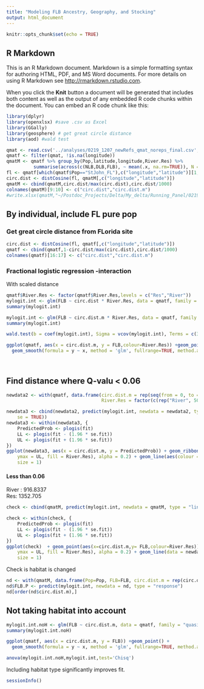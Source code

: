 ```yaml
---
title: "Modeling FLB Ancestry, Geography, and Stocking"
output: html_document
---
```


```r
knitr::opts_chunk$set(echo = TRUE)
```

## R Markdown

This is an R Markdown document. Markdown is a simple formatting syntax for authoring HTML, PDF, and MS Word documents. For more details on using R Markdown see <http://rmarkdown.rstudio.com>.

When you click the **Knit** button a document will be generated that includes both content as well as the output of any embedded R code chunks within the document. You can embed an R code chunk like this:

```r
library(dplyr)
library(openxlsx) #save .csv as Excel
library(GGally)
library(geosphere) # get great circle distance
library(aod) #wald test
```

```r
qmat <- read.csv('../analyses/0219_1207_newRefs_qmat_noreps_final.csv',na.strings = "X")
qmatf <- filter(qmat, !is.na(longitude))
qmatM <- qmatf %>% group_by(Pop,latitude,longitude,River.Res) %>%
          summarise(across(c(NLB,DLB,FLB), ~ mean(.x, na.rm=TRUE)), N = n())
fl <- qmatf[which(qmatf$Pop=="StJohn_FL"),c("longitude","latitude")][1,]
circ.dist <- distCosine(fl, qmatM[,c("longitude","latitude")])
qmatM <- cbind(qmatM,circ.dist/max(circ.dist),circ.dist/1000)
colnames(qmatM)[9:10] <- c("circ.dist","circ.dist.m")
#write.xlsx(qmatM,"~/Postdoc_Projects/Delta/My_delta/Running_Panel/0219_1207_newRefs_noreps_meanQvalues_latlong.xlsx")
```
## By individual, include FL pure pop 
### Get great circle distance from FLorida site 

```r
circ.dist <- distCosine(fl, qmatf[,c("longitude","latitude")])
qmatf <- cbind(qmatf,1-circ.dist/max(circ.dist),circ.dist/1000)
colnames(qmatf)[16:17] <- c("circ.dist","circ.dist.m")
```

### Fractional logistic regression -interaction

With scaled distance
```r
qmatf$River.Res <- factor(qmatf$River.Res,levels = c("Res","River"))
mylogit.int <- glm(FLB ~ circ.dist * River.Res, data = qmatf, family = "quasibinomial")
summary(mylogit.int)
```

```r
mylogit.int <- glm(FLB ~ circ.dist.m * River.Res, data = qmatf, family = "quasibinomial")
summary(mylogit.int)
```

```r
wald.test(b = coef(mylogit.int), Sigma = vcov(mylogit.int), Terms = c(3,4))
```

```r
ggplot(qmatf, aes(x = circ.dist.m, y = FLB,colour=River.Res)) +geom_point() + 
  geom_smooth(formula = y ~ x, method = 'glm', fullrange=TRUE, method.args=list(family=quasibinomial())) 
  
  
```

## Find distance where Q-valu < 0.06 
```r
newdata2 <- with(qmatf, data.frame(circ.dist.m = rep(seq(from = 0, to = 2500, length.out = 500),2),
                                   River.Res = factor(c(rep("River", 500),rep("Res",500)))))

newdata3 <- cbind(newdata2, predict(mylogit.int, newdata = newdata2, type = "link",
    se = TRUE))
newdata3 <- within(newdata3, {
    PredictedProb <- plogis(fit)
    LL <- plogis(fit - (1.96 * se.fit))
    UL <- plogis(fit + (1.96 * se.fit))
})
ggplot(newdata3, aes(x = circ.dist.m, y = PredictedProb)) + geom_ribbon(aes(ymin = LL,
    ymax = UL, fill = River.Res), alpha = 0.2) + geom_line(aes(colour = River.Res),
    size = 1)
```

#### Less than 0.06 
River : 916.8337  
Res: 1352.705 

```r
check <- cbind(qmatM, predict(mylogit.int, newdata = qmatM, type = "link", se = TRUE))

check <- within(check, {
    PredictedProb <- plogis(fit)
    LL <- plogis(fit - (1.96 * se.fit))
    UL <- plogis(fit + (1.96 * se.fit))
})
ggplot(check)  + geom_point(aes(x=circ.dist.m,y= FLB,colour=River.Res)) + geom_ribbon(data = newdata3, aes(x= circ.dist.m, y= PredictedProb, ymin = LL,
    ymax = UL, fill = River.Res), alpha = 0.2) + geom_line(data = newdata3, aes(x = circ.dist.m, y = PredictedProb, colour = River.Res),
    size = 1)
```

Check is habitat is changed
```r
nd <- with(qmatM, data.frame(Pop=Pop, FLB=FLB, circ.dist.m = rep(circ.dist.m,2), River.Res = factor(c(rep("River",nrow(qmatM)),rep("Res",nrow(qmatM)))) ))
nd$FLB.P <- predict(mylogit.int, newdata = nd, type = "response")
nd[order(nd$circ.dist.m),]

```


## Not taking habitat into account  
```r
mylogit.int.noH <- glm(FLB ~ circ.dist.m, data = qmatf, family = "quasibinomial")
summary(mylogit.int.noH)
```

```r
ggplot(qmatf, aes(x = circ.dist.m, y = FLB)) +geom_point() + 
  geom_smooth(formula = y ~ x, method = 'glm', fullrange=TRUE, method.args=list(family=quasibinomial()))
```

```r
anova(mylogit.int.noH,mylogit.int,test='Chisq')
```

Including habitat type significantly improves fit. 

```r
sessionInfo()
```

